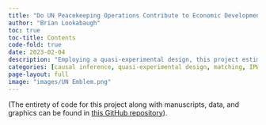 ```yaml
---
title: "Do UN Peacekeeping Operations Contribute to Economic Development?"
author: "Brian Lookabaugh"
toc: true
toc-title: Contents
code-fold: true
date: 2023-02-04
description: "Employing a quasi-experimental design, this project estimates the causal impact of UN peacekeeping operation deployments and withdrawals on economic development."
categories: [causal inference, quasi-experimental design, matching, IPW, panel data, sensitivity analysis]
page-layout: full
image: "images/UN Emblem.png"
---
```


(The entirety of code for this project along with manuscripts, data, and graphics can be found in [this GitHub repository](https://github.com/Brian-Lookabaugh/UN-PKOs-Project)).
